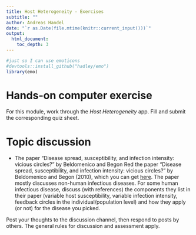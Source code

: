 ```yaml
---
title: Host Heterogeneity - Exercises 
subtitle: ""
author: Andreas Handel
date: "`r as.Date(file.mtime(knitr::current_input()))`"
output: 
  html_document:
    toc_depth: 3
---
```



```r
#just so I can use emoticons
#devtools::install_github("hadley/emo")
library(emo)
```

# Hands-on computer exercise

For this module, work through the _Host Heterogeneity_ app. Fill and submit the corresponding quiz sheet.



# Topic discussion 

* The paper "Disease spread, susceptibility, and infection intensity: vicious circles?" by Beldomenico and Begon
Red the paper “Disease spread, susceptibility, and infection intensity: vicious circles?” by Beldomenico and Begon (2010), which you can get [here](./media/beldomenico10tree.pdf). The paper mostly discusses non-human infectious diseases. For some human infectious disease, discuss (with references) the components they list in their paper (variable host susceptibility, variable infection intensity, feedback circles in the individual/population level) and how they apply (or not) for the disease you picked.


Post your thoughts to the discussion channel, then respond to posts by others. The general rules for discussion and assessment apply.



